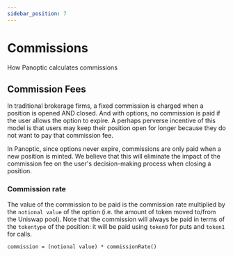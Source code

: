 ```yaml
---
sidebar_position: 7
---
```


# Commissions
How Panoptic calculates commissions

## Commission Fees

In traditional brokerage firms, a fixed commission is charged when a position is opened AND closed.
And with options, no commission is paid if the user allows the option to expire.
A perhaps perverse incentive of this model is that users may keep their position open for longer because they do not want to pay that commission fee.

In Panoptic, since options never expire, commissions are only paid when a new position is minted. 
We believe that this will eliminate the impact of the commission fee on the user's decision-making process when closing a position. 


### Commission rate

The value of the commission to be paid is the commission rate multiplied by the `notional value` of the option (i.e. the amount of token moved to/from the Uniswap pool).
Note that the commission will always be paid in terms of the `tokentype` of the position: it will be paid using `token0` for puts and `token1` for calls.

```solidity
commission = (notional value) * commissionRate()
```
